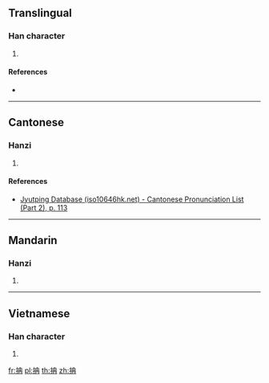==Translingual==

===Han character===
{{Han char|rn=64|rad=手|as=05|sn=8|four=55057|canj=QGB|ids=⿰扌冉}}

# {{defn|Han|sort=手05}}

====References====
* {{Han ref|kx=0422.160|dkj=11906|dj=0770.140|hdz=31852.030|uh=62A9|ud=25257|bh=CCBE|bd=52414}}

----

==Cantonese==

===Hanzi===
{{yue-hanzi|jyut=[[naam4]], [[laam4]]|y=naam4, laam4}}

# {{defn|lang=yue|sort=手05}}

====References====
* [http://www.iso10646hk.net/jp/document/download.jsp Jyutping Database (iso10646hk.net) - Cantonese Pronunciation List (Part 2), p. 113]

----

==Mandarin==

===Hanzi===
{{cmn-hanzi|pin=[[tān]] ([[tan1]])|wg=t'an<sup>1</sup>}}

# {{defn|lang=cmn|sort=手05}}

----

==Vietnamese==

===Han character===
{{vi-readings|rs=手05|hanviet=nhóm}}

# {{defn|lang=vi|sort=手05}}

[[fr:抩]]
[[pl:抩]]
[[th:抩]]
[[zh:抩]]